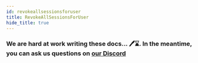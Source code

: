 ```yaml
---
id: revokeallsessionsforuser
title: RevokeAllSessionsForUser
hide_title: true
---
```


### We are hard at work writing these docs... 🖊️⌛. In the meantime, you can ask us questions on [our Discord](https://supertokens.io/discord)